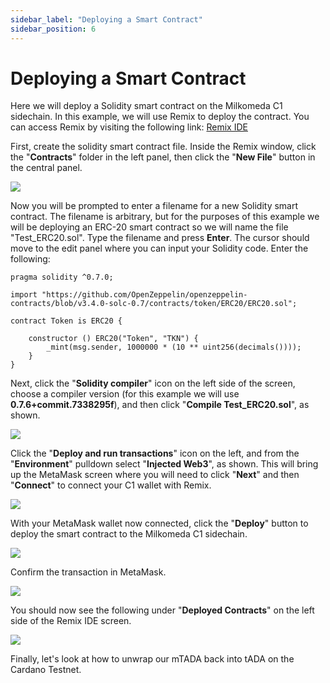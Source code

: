 ```yaml
---
sidebar_label: "Deploying a Smart Contract"
sidebar_position: 6
---
```


# Deploying a Smart Contract

Here we will deploy a Solidity smart contract on the Milkomeda C1 sidechain. In this example, we will use Remix [](http://remix.ethereum.org/) to deploy the contract. You can access Remix by visiting the following link: [Remix IDE](http://remix.ethereum.org/)​

First, create the solidity smart contract file. Inside the Remix window, click the "**Contracts**" folder in the left panel, then click the "**New File**" button in the central panel.

![](/img/remix-new-file.png)

Now you will be prompted to enter a filename for a new Solidity smart contract. The filename is arbitrary, but for the purposes of this example we will be deploying an ERC-20 smart contract so we will name the file "Test_ERC20.sol". Type the filename and press **Enter**. The cursor should move to the edit panel where you can input your Solidity code. Enter the following:

```
pragma solidity ^0.7.0;

import "https://github.com/OpenZeppelin/openzeppelin-contracts/blob/v3.4.0-solc-0.7/contracts/token/ERC20/ERC20.sol";

contract Token is ERC20 {

    constructor () ERC20("Token", "TKN") {
        _mint(msg.sender, 1000000 * (10 ** uint256(decimals())));
    }
}
```

Next, click the "**Solidity compiler**" icon on the left side of the screen, choose a compiler version (for this example we will use **0.7.6+commit.7338295f**), and then click "**Compile Test_ERC20.sol**", as shown.

![](/img/remix-compile.png)

Click the "**Deploy and run transactions**" icon on the left, and from the "**Environment**" pulldown select "**Injected Web3**", as shown. This will bring up the MetaMask screen where you will need to click "**Next**" and then "**Connect**" to connect your C1 wallet with Remix.

![](/img/remix-connect-wallet.png)

With your MetaMask wallet now connected, click the "**Deploy**" button to deploy the smart contract to the Milkomeda C1 sidechain.

![](/img/remix-deploy.png)

Confirm the transaction in MetaMask.

![](/img/remix-deploy-confirm.png)

You should now see the following under "**Deployed Contracts**" on the left side of the Remix IDE screen.

![](/img/remix-see-deployed.png)

Finally, let's look at how to unwrap our mTADA back into tADA on the Cardano Testnet.
